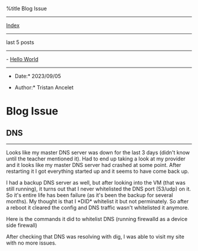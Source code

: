 %title Blog Issue


---------------------------
[[index.wiki|Index]]
---------------------------

last 5 posts
---------------------------
- [[1693630800-hello-world.wiki|Hello World]]

---------------------------
*Date:* 2023/09/05

*Author:* Tristan Ancelet

= Blog Issue =
== DNS ==
---------
Looks like my master DNS server was down for the last 3 days (didn't know until the teacher mentioned it). Had to end up taking a look at my provider and it looks like my master DNS server had crashed at some point. After restarting it I got everything started up and it seems to have come back up. 

I had a backup DNS server as well, but after looking into the VM (that was still running), it turns out that I never whitelisted the DNS port (53/udp) on it. So it's entire life has been failure (as it's been the backup for several months). My thought is that I *DID* whitelist it but not perminately. So after a reboot it cleared the config and DNS traffic wasn't whitelisted it anymore.

Here is the commands it did to whitelist DNS (running firewalld as a device side firewall)

{{{bash
firewall-cmd --perm --zone=public --add-service=dns
firewall-cmd --reload
}}}

After checking that DNS was resolving with dig, I was able to visit my site with no more issues.

{{{bash
dig blog.tristanancelet.com
}}}


